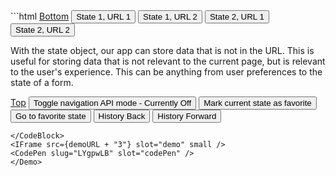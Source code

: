 
<Demo id="State Objects">
<CodeBlock>
```html
<!DOCTYPE html>
<html lang="en">
  <head>
    <meta charset="UTF-8" />
    <meta name="viewport" content="width=device-width, initial-scale=1.0" />
    <title>State Objects</title>
  </head>
  <body>
    <a id="top" href="#bottom">Bottom</a>
    <button id="btn-1"> State 1, URL 1</button>
    <button id="btn-3"> State 1, URL 2</button>
    <button id="btn-2"> State 2, URL 1</button>
    <button id="btn-4"> State 2, URL 2</button>
    <p id="state">
      With the state object, our app can store data that is not in the URL. This
      is useful for storing data that is not relevant to the current page, but
      is relevant to the user's experience. This can be anything from user
      preferences to the state of a form.
    </p>
    <p id="url"></p>
    <a id="bottom" href="#top">Top</a>
    <button id="navigationMode"
      >Toggle navigation API mode - Currently Off</button
    >
    <button id="markStateAsFavorite"> Mark current state as favorite</button>
    <button id="goToFavoriteState">Go to favorite state</button>
    <button id="back">History Back</button>
    <button id="forward">History Forward</button>
    <div id="historyEntries"></div>
  </body>
</html>

<script>
  const button1 = document.querySelector("#btn-1")
  const button2 = document.querySelector("#btn-2")
  const button3 = document.querySelector("#btn-3")
  const button4 = document.querySelector("#btn-4")
  const navigationModeButton = document.querySelector("#navigationMode")
  const markFavoriteStateButton = document.querySelector("#markStateAsFavorite")
  const goToFavoriteStateButton = document.querySelector("#goToFavoriteState")
  const back = document.querySelector("#back")
  const forward = document.querySelector("#forward")

  const historyEntriesDiv = document.querySelector("#historyEntries")
  const stateDisplay = document.querySelector("#state")
  const urlDisplay = document.querySelector("#url")
  const top = document.querySelector("#top")
  const bottom = document.querySelector("#bottom")

  const state1 = {
    cheese: "cheddar",
    zombies: "scary",
    gardening: "a rewarding experience",
  }
  const state2 = {
    cheese: "gouda",
    zombies: "kinda silly",
    gardening: "pretty dang boring",
  }

  let navigationMode = "off"
  let favoriteState = {
    cheese: "brie",
    zombies: "not real",
    gardening: "foolin' around in the dirt",
  }

  urlDisplay!.textContent = "current URL: " + location.href

  top?.addEventListener("click", () => {
    setTimeout(() => {
      updateUI()
    }, 10)
  })

  bottom?.addEventListener("click", () => {
    setTimeout(() => {
      updateUI()
    }, 10)
  })

  button1?.addEventListener("click", () => {
    if (navigationMode === "on") {
      // @ts-ignore
      navigation.navigate("/ONE", { state: state1 })
    } else {
      history.pushState(state1, "", "/ONE")
      updateUI()
    }
  })

  button2?.addEventListener("click", () => {
    if (navigationMode === "on") {
      // @ts-ignore
      navigation.navigate("/ONE", { state: state2 })
    } else {
      history.pushState(state2, "", "/ONE")
      updateUI()
    }
  })

  button3?.addEventListener("click", () => {
    if (navigationMode === "on") {
      // @ts-ignore
      navigation.navigate("/TWO", { state: state1 })
    } else {
      history.pushState(state1, "", "/TWO")
      updateUI()
    }
  })

  button4?.addEventListener("click", () => {
    if (navigationMode === "on") {
      // @ts-ignore
      navigation.navigate("/TWO", { state: state2 })
    } else {
      history.pushState(state2, "", "/TWO")
      updateUI()
    }
  })

  back?.addEventListener("click", () => {
    if (navigationMode === "on") {
      // @ts-ignore
      if (navigationHandler.canGoBack) {
        navigation.back()
      } else {
        console.log("can't go back")
      }
      back.textContent = "Navigation Back"
    } else {
      history.back()
      back.textContent = "History Back"
      updateUI()
    }
  })

  forward?.addEventListener("click", () => {
    if (navigationMode === "on") {
      // @ts-ignore
      if (navigation.canGoForward) {
        navigation.forward()
        forward.textContent = "Navigation Forward"
      }
    } else {
      history.forward()
      forward.textContent = "History Forward"
      updateUI()
    }
  })

  navigationModeButton?.addEventListener("click", () => {
    if (navigationMode === "off") {
      navigationMode = "on"
      navigationModeButton!.textContent =
        "Toggle navigation API mode - Currently On"
      back.textContent = "Navigation Back"
      forward.textContent = "Navigation Forward"
      // @ts-ignore
      navigation.addEventListener("navigate", navigationHandler)
    } else {
      navigationMode = "off"
      navigationModeButton!.textContent =
        "Toggle navigation API mode - Currently Off"
      back.textContent = "History Back"
      forward.textContent = "History Forward"
      // @ts-ignore
      navigation.removeEventListener("navigate", navigationHandler)
    }
  })

  function navigationHandler(event: any) {
    if (event.hashChange) {
      return
    }
    event.intercept({
      handler() {
        updateUI()
      },
    })
  }

  markFavoriteStateButton?.addEventListener("click", markStateAsFavorite)
  goToFavoriteStateButton?.addEventListener("click", goToFavoriteState)

  function updateStateDisplay() {
    if (navigationMode === "on") {
      stateDisplay!.textContent = JSON.stringify(
        // @ts-ignore
        navigation.currentEntry.getState(),
        null,
        2
      )
    } else {
      stateDisplay!.textContent = JSON.stringify(history.state, null, 2)
    }
  }

  function updateUI() {
    urlDisplay!.textContent = "current URL: " + location.href
    updateStateDisplay()
    if (navigationMode === "on") {
      displayHistoryEntries()
    } else {
      historyEntriesDiv!.textContent = ""
    }
  }

  function markStateAsFavorite() {
    if (navigationMode === "on") {
      // @ts-ignore
      const key = navigation.currentEntry.key
      favoriteState = {
        // @ts-ignore
        state: navigation.currentEntry.getState(),
        key,
      }
    } else {
      const key = history.state
      favoriteState = key
    }
    console.log("marked", favoriteState)
  }

  async function goToFavoriteState() {
    if (navigationMode === "on") {
      // @ts-ignore
      const entries = navigation.entries()
      const entry = entries.find(
        (entry: any) => entry.key === favoriteState.key
      )
      if (!entry) {
        stateDisplay!.textContent =
          "You have to save a favorite in navigation mode first"
        return
      }
      if (location.href === entry.url) {
        console.log("replace state automatically triggered")
        // @ts-ignore
        navigation.updateCurrentEntry({ state: favoriteState.state })
      }
      // @ts-ignore
      await navigation.traverseTo(entry.key)
      // @ts-ignore
      console.log(navigation.currentEntry)
      updateUI()
    } else {
      history.replaceState(favoriteState, "", location.href)
      updateUI()
    }
    console.log("updated", favoriteState)
  }

  function displayHistoryEntries() {
    // @ts-ignore
    const entries = navigation.entries()

    historyEntriesDiv.innerHTML = ""
    entries.forEach((entry) => {
      const entryButton = document.createElement("button")
      entryButton.textContent = `Go to Entry Key: ${entry.key} at ${entry.url}`

      if (entry.key === navigation.currentEntry.key) {
        entryButton.style.fontWeight = "bold"
        entryButton.style.color = "red"
        entryButton.style.backgroundColor = "yellow"
      }

      if (entry.index < navigation.currentEntry.index) {
        entryButton.style.backgroundColor = "lightgreen"
        entryButton.style.color = "black"
      }

      if (entry.index > navigation.currentEntry.index) {
        entryButton.style.backgroundColor = "lightblue"
        entryButton.style.color = "black"
      }

      entryButton.addEventListener("click", async () => {
        try {
          // @ts-ignore
          await navigation.traverseTo(entry.key)
          updateUI()
        } catch {
          console.error("Unable to navigate to the selected entry.")
        }
      })
      historyEntriesDiv.appendChild(entryButton)
    })
  }

  window.addEventListener("popstate", () => {
    // just here for the history API
    updateUI()
  })
</script>
```
</CodeBlock>
<IFrame src={demoURL + "3"} slot="demo" small />
<CodePen slug="LYgpwLB" slot="codePen" />
</Demo>